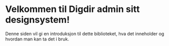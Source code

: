 
<Meta title="Generelt/Introduksjon" />

# Velkommen til Digdir admin sitt designsystem!

Denne siden vil gi en introduksjon til dette biblioteket, hva det inneholder og hvordan man kan ta det i bruk.
